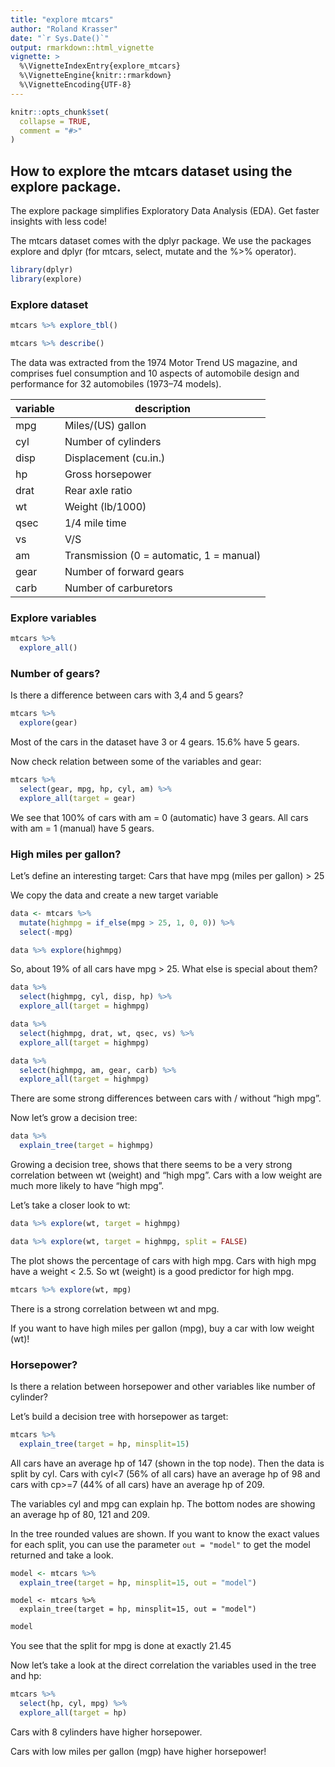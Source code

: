 ```yaml
---
title: "explore mtcars"
author: "Roland Krasser"
date: "`r Sys.Date()`"
output: rmarkdown::html_vignette
vignette: >
  %\VignetteIndexEntry{explore_mtcars}
  %\VignetteEngine{knitr::rmarkdown}
  %\VignetteEncoding{UTF-8}
---
```


```r
knitr::opts_chunk$set(
  collapse = TRUE,
  comment = "#>"
)
```

## How to explore the mtcars dataset using the explore package.

The explore package simplifies Exploratory Data Analysis (EDA). Get faster insights with less code!

The mtcars dataset comes with the dplyr package. We use the packages explore and dplyr (for mtcars, select, mutate and the %>% operator).

```r
library(dplyr)
library(explore)
```

### Explore dataset

```r
mtcars %>% explore_tbl()
```

```r
mtcars %>% describe()
```

The data was extracted from the 1974 Motor Trend US magazine, and comprises fuel consumption and 10 aspects of automobile design and performance for 32 automobiles (1973–74 models).

variable | description
---------|------------------------------------------
mpg      | Miles/(US) gallon
cyl      | Number of cylinders
disp     | Displacement (cu.in.)
hp       | Gross horsepower
drat     | Rear axle ratio
wt       | Weight (lb/1000)
qsec     | 1/4 mile time
vs       | V/S
am       | Transmission (0 = automatic, 1 = manual)
gear     | Number of forward gears
carb     | Number of carburetors

### Explore variables

```r
mtcars %>% 
  explore_all()
```

### Number of gears?

Is there a difference between cars with 3,4 and 5 gears?

```r
mtcars %>% 
  explore(gear)
```

Most of the cars in the dataset have 3 or 4 gears. 15.6% have 5 gears.

Now check relation between some of the variables and gear:

```r
mtcars %>% 
  select(gear, mpg, hp, cyl, am) %>% 
  explore_all(target = gear)
```

We see that 100% of cars with am = 0 (automatic) have 3 gears. All cars with am = 1 (manual) have 5 gears.

### High miles per gallon?

Let's define an interesting target: 
Cars that have mpg (miles per gallon) > 25

We copy the data and create a new target variable 

```r
data <- mtcars %>% 
  mutate(highmpg = if_else(mpg > 25, 1, 0, 0)) %>% 
  select(-mpg)

data %>% explore(highmpg)
```

So, about 19% of all cars have mpg > 25.
What else is special about them?

```r
data %>% 
  select(highmpg, cyl, disp, hp) %>% 
  explore_all(target = highmpg)
```

```r
data %>% 
  select(highmpg, drat, wt, qsec, vs) %>% 
  explore_all(target = highmpg)
```

```r
data %>% 
  select(highmpg, am, gear, carb) %>% 
  explore_all(target = highmpg)
```

There are some strong differences between cars with / without "high mpg".

Now let's grow a decision tree:

```r
data %>% 
  explain_tree(target = highmpg)
```

Growing a decision tree, shows that there seems to be a very strong correlation between wt (weight) and "high mpg". Cars with a low weight are much more likely to have "high mpg".

Let's take a closer look to wt:

```r
data %>% explore(wt, target = highmpg)
```

```r
data %>% explore(wt, target = highmpg, split = FALSE)
```

The plot shows the percentage of cars with high mpg. Cars with high mpg have a weight < 2.5. So wt (weight) is a good predictor for high mpg. 

```r
mtcars %>% explore(wt, mpg)
```

There is a strong correlation between wt and mpg.

If you want to have high miles per gallon (mpg), buy a car with low weight (wt)!

### Horsepower?

Is there a relation between horsepower and other variables like number of cylinder?

Let's build a decision tree with horsepower as target:

```r
mtcars %>% 
  explain_tree(target = hp, minsplit=15)
```

All cars have an average hp of 147 (shown in the top node). Then the data is split by cyl. Cars with cyl<7 (56% of all cars) have an average hp of 98 and cars with cp>=7 (44% of all cars) have an average hp of 209. 

The variables cyl and mpg can explain hp. The bottom nodes are showing an average hp of 80, 121 and 209.

In the tree rounded values are shown. If you want to know the exact values for each split, you can use the parameter ```out = "model"``` to get the model returned and take a look.

```r
model <- mtcars %>% 
  explain_tree(target = hp, minsplit=15, out = "model")
```

```
model <- mtcars %>% 
  explain_tree(target = hp, minsplit=15, out = "model")
```
```r
model
```

You see that the split for mpg is done at exactly 21.45

Now let's take a look at the direct correlation the variables used in the tree and hp:

```r
mtcars %>% 
  select(hp, cyl, mpg) %>% 
  explore_all(target = hp)
```

Cars with 8 cylinders have higher horsepower.

Cars with low miles per gallon (mgp) have higher horsepower!
